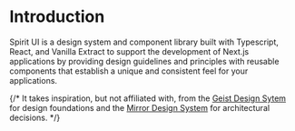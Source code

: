 # Introduction

Spirit UI is a design system and component library built with Typescript, React, and Vanilla Extract to support the development of Next.js applications by providing design guidelines and principles with reusable components that establish a unique and consistent feel for your applications.

{/* It takes inspiration, but not affiliated with, from the [Geist Design Sytem](https://vercel.com/geist/introduction) for design foundations and the [Mirror Design System](https://degen-xyz.vercel.app/) for architectural decisions. */}

